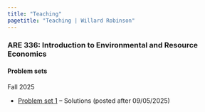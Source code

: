 ```yaml
---
title: "Teaching"
pagetitle: "Teaching | Willard Robinson"
---
```


### ARE 336: Introduction to Environmental and Resource Economics

#### Problem sets

Fall 2025
<ul>
    <li>
    <a href="teaching/are-336/problem-sets/fall-2025/ps-1.pdf" target="_blank">Problem set 1</a>
    <!-- -- <a href="teaching/are-336/problem-sets/fall-2025/ps-1-solution.pdf" target="_blank">Solutions</a> -->
    -- Solutions (posted after 09/05/2025)
    </li>
</ul>
